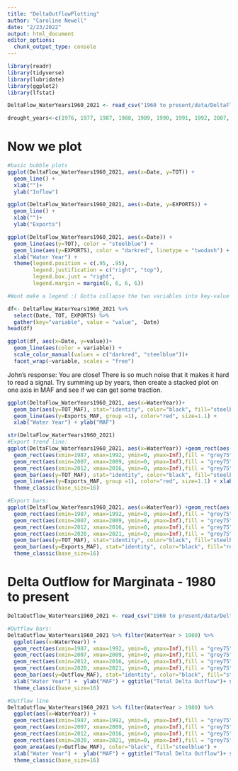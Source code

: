 ```yaml
---
title: "DeltaOutflowPlotting"
author: "Caroline Newell"
date: "2/23/2022"
output: html_document
editor_options: 
  chunk_output_type: console
---
```

```r
library(readr)
library(tidyverse)
library(lubridate)
library(ggplot2)
library(lfstat)
```

```r
DeltaFlow_WaterYears1960_2021 <- read_csv("1960 to present/data/DeltaFlow_WaterYears1960_2021.csv")

drought_years<-c(1976, 1977, 1987, 1988, 1989, 1990, 1991, 1992, 2007, 2008, 2009, 2012, 2013, 2014, 2015, 2016, 2020, 2021) #data from: https://water.ca.gov/water-basics/drought  and Peter (2020, 2021)

```

# Now we plot
```r
#basic bubble plots
ggplot(DeltaFlow_WaterYears1960_2021, aes(x=Date, y=TOT)) +
  geom_line() +
  xlab("")+
  ylab("Inflow")

ggplot(DeltaFlow_WaterYears1960_2021, aes(x=Date, y=EXPORTS)) +
  geom_line() +
  xlab("")+
  ylab("Exports")

ggplot(DeltaFlow_WaterYears1960_2021, aes(x=Date)) +
  geom_line(aes(y=TOT), color = "steelblue") +
  geom_line(aes(y=EXPORTS), color = "darkred", linetype = "twodash") +
  xlab("Water Year") +
  theme(legend.position = c(.95, .95),
        legend.justification = c("right", "top"),
        legend.box.just = "right",
        legend.margin = margin(6, 6, 6, 6))

#Wont make a legend :( Gotta collapse the two variables into key-value pairs and then visualize

df<- DeltaFlow_WaterYears1960_2021 %>% 
  select(Date, TOT, EXPORTS) %>% 
  gather(key="variable", value = "value", -Date)
head(df)

ggplot(df, aes(x=Date, y=value))+
  geom_line(aes(color = variable)) +
  scale_color_manual(values = c("darkred", "steelblue"))+
  facet_wrap(~variable, scales = "free")
```

John's response: You are close! There is so much noise that it makes it hard to read a signal. Try summing up by years, then create a stacked plot on one axis in MAF and see if we can get some traction.

```r
ggplot(DeltaFlow_WaterYears1960_2021, aes(x=WaterYear))+
  geom_bar(aes(y=TOT_MAF), stat="identity", color="black", fill="steelblue")+
  geom_line(aes(y=Exports_MAF, group =1), color="red", size=1.1) +
  xlab("Water Year") + ylab("MAF")

str(DeltaFlow_WaterYears1960_2021)
#Export trend line:
ggplot(DeltaFlow_WaterYears1960_2021, aes(x=WaterYear)) +geom_rect(aes(xmin=1976, xmax=1977, ymin=0, ymax=Inf), fill = "grey75", alpha = .1) +
  geom_rect(aes(xmin=1987, xmax=1992, ymin=0, ymax=Inf),fill = "grey75", alpha = .1) +
  geom_rect(aes(xmin=2007, xmax=2009, ymin=0, ymax=Inf),fill = "grey75", alpha = .1) +
  geom_rect(aes(xmin=2012, xmax=2016, ymin=0, ymax=Inf),fill = "grey75", alpha = .1)+
  geom_bar(aes(y=TOT_MAF), stat="identity", color="black", fill="steelblue") + 
  geom_line(aes(y=Exports_MAF, group =1), color="red", size=1.1) + xlab("Water Year") +  ylab("MAF") + ggtitle("Total Delta Inflow and Exports")+ scale_x_continuous(breaks=c(1960, 1970, 1980, 1990, 2000, 2010, 2020))+
  theme_classic(base_size=16) 

#Export bars: 
ggplot(DeltaFlow_WaterYears1960_2021, aes(x=WaterYear)) +geom_rect(aes(xmin=1976, xmax=1977, ymin=0, ymax=Inf), fill = "grey75", alpha = .1) +
  geom_rect(aes(xmin=1987, xmax=1992, ymin=0, ymax=Inf),fill = "grey75", alpha = .1) +
  geom_rect(aes(xmin=2007, xmax=2009, ymin=0, ymax=Inf),fill = "grey75", alpha = .1) +
  geom_rect(aes(xmin=2012, xmax=2016, ymin=0, ymax=Inf),fill = "grey75", alpha = .1)+
  geom_rect(aes(xmin=2020, xmax=2021, ymin=0, ymax=Inf),fill = "grey75", alpha = .1)+
  geom_bar(aes(y=TOT_MAF), stat="identity", color="black", fill="steelblue") + 
  geom_bar(aes(y=Exports_MAF), stat="identity", color="black", fill="red") + xlab("Water Year") +  ylab("MAF") + ggtitle("Total Delta Inflow and Exports")+ scale_x_continuous(breaks=c(1960, 1970, 1980, 1990, 2000, 2010, 2020))+
  theme_classic(base_size=16) 
```

# Delta Outflow for Marginata - 1980 to present
```r
DeltaOutflow_WaterYears1960_2021 <- read_csv("1960 to present/data/DeltaOutflow_WaterYears1960_2021.csv")

#Outflow bars: 
DeltaOutflow_WaterYears1960_2021 %>% filter(WaterYear > 1980) %>% 
  ggplot(aes(x=WaterYear)) +
  geom_rect(aes(xmin=1987, xmax=1992, ymin=0, ymax=Inf),fill = "grey75", alpha = .1) +
  geom_rect(aes(xmin=2007, xmax=2009, ymin=0, ymax=Inf),fill = "grey75", alpha = .1) +
  geom_rect(aes(xmin=2012, xmax=2016, ymin=0, ymax=Inf),fill = "grey75", alpha = .1)+
  geom_rect(aes(xmin=2020, xmax=2021, ymin=0, ymax=Inf),fill = "grey75", alpha = .1)+
  geom_bar(aes(y=Outflow_MAF), stat="identity", color="black", fill="steelblue") + 
  xlab("Water Year") +  ylab("MAF") + ggtitle("Total Delta Outflow")+ scale_x_continuous(breaks=c(1980, 1990, 2000, 2010, 2020))+
  theme_classic(base_size=16) 

#Outflow line
DeltaOutflow_WaterYears1960_2021 %>% filter(WaterYear > 1980) %>% 
  ggplot(aes(x=WaterYear)) +
  geom_rect(aes(xmin=1987, xmax=1992, ymin=0, ymax=Inf),fill = "grey75", alpha = .1) +
  geom_rect(aes(xmin=2007, xmax=2009, ymin=0, ymax=Inf),fill = "grey75", alpha = .1) +
  geom_rect(aes(xmin=2012, xmax=2016, ymin=0, ymax=Inf),fill = "grey75", alpha = .1)+
  geom_rect(aes(xmin=2020, xmax=2021, ymin=0, ymax=Inf),fill = "grey75", alpha = .1)+
  geom_area(aes(y=Outflow_MAF), color="black", fill="steelblue") + 
  xlab("Water Year") +  ylab("MAF") + ggtitle("Total Delta Outflow")+ scale_x_continuous(breaks=c(1980, 1990, 2000, 2010, 2020))+
  theme_classic(base_size=16) 
```